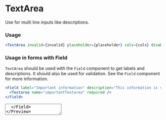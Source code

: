 
# TextArea
Use for multi line inputs like descriptions.

### Usage

```jsx
<TextArea invalid={invalid} placeholder={placeholder} cols={cols} disabled={disabled} />
```

### Usage in forms with Field

`TextArea` should be used with the `Field` component to get labels and descriptions. It should also be used for validation. See the `Field` component for more information.

```jsx
<Field label="Important information" description="This information is very important, so you really need to fill it in">
  <Textarea name="importantTextarea" required />
</Field>
```

<Preview>
  <Field label="Important information" description="This information is very important, so you really need to fill it in">
    <Textarea name="importantTextarea" required />
  </Field>
</Preview>

<Props of={TextArea} />

